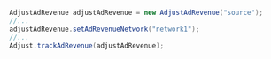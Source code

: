```c#
AdjustAdRevenue adjustAdRevenue = new AdjustAdRevenue("source");
//...
adjustAdRevenue.setAdRevenueNetwork("network1");
//...
Adjust.trackAdRevenue(adjustAdRevenue);
```
